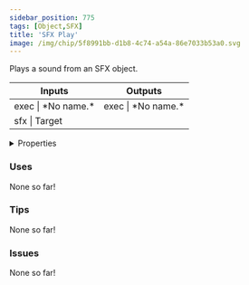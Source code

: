 ```yaml
---
sidebar_position: 775
tags: [Object,SFX]
title: 'SFX Play'
image: /img/chip/5f8991bb-d1b8-4c74-a54a-86e7033b53a0.svg
---
```


Plays a sound from an SFX object.



<IChip uuid="5f8991bb-d1b8-4c74-a54a-86e7033b53a0"/>

<table><thead><tr><th>Inputs</th><th>Outputs</th></tr></thead><tbody><tr><td>exec | *No name.*</td><td>exec | *No name.*</td></tr><tr><td>sfx | Target</td><td /></tr></tbody></table>

<details>
  <summary>Properties</summary>
  <div>
    <div>
    <table>
      <tbody>
        <tr>
          <td>Is beta required?</td>
          <td>No</td>
        </tr>
        <tr>
          <td>Is chip a trolling risk?</td>
          <td>No</td>
        </tr>
        <tr>
          <td>Is chip a role assignment risk?</td>
          <td>No</td>
        </tr>
        <tr>
          <td>Chip UUID</td>
          <td>5f8991bb-d1b8-4c74-a54a-86e7033b53a0</td>
        </tr>
        <tr>
          <td>Room availability</td>
          <td>Available everywhere</td>
        </tr>
      </tbody>
    </table>
    </div>
  </div>
</details>

### Uses

None so far!

### Tips

None so far!

### Issues

None so far!